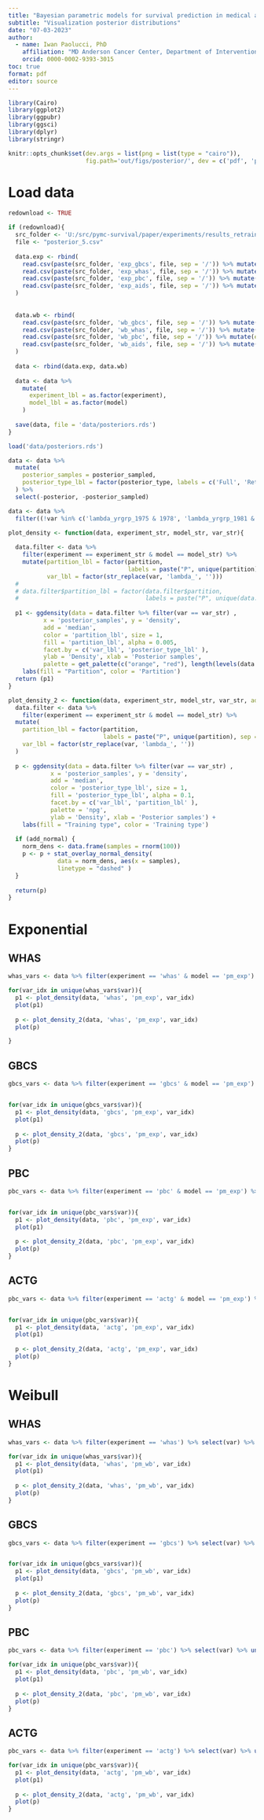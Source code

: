 ```yaml
---
title: "Bayesian parametric models for survival prediction in medical applications"
subtitle: "Visualization posterior distributions"
date: "07-03-2023"
author:
  - name: Iwan Paolucci, PhD
    affiliation: "MD Anderson Cancer Center, Department of Interventional Radiology, Houston, TX, USA"
    orcid: 0000-0002-9393-3015
toc: true
format: pdf
editor: source
---
```


```r
library(Cairo)
library(ggplot2)
library(ggpubr)
library(ggsci)
library(dplyr)
library(stringr)
```

```r
knitr::opts_chunk$set(dev.args = list(png = list(type = "cairo")),
                      fig.path='out/figs/posterior/', dev = c('pdf', 'png'), dpi = 300)
```

# Load data

```r
redownload <- TRUE

if (redownload){
  src_folder <- 'U:/src/pymc-survival/paper/experiments/results_retrain'
  file <- "posterior_5.csv"
  
  data.exp <- rbind(
    read.csv(paste(src_folder, 'exp_gbcs', file, sep = '/')) %>% mutate(experiment = 'gbcs'),
    read.csv(paste(src_folder, 'exp_whas', file, sep = '/')) %>% mutate(experiment = 'whas'),
    read.csv(paste(src_folder, 'exp_pbc', file, sep = '/')) %>% mutate(experiment = 'pbc'),
    read.csv(paste(src_folder, 'exp_aids', file, sep = '/')) %>% mutate(experiment = 'actg')
  )
  
  
  data.wb <- rbind(
    read.csv(paste(src_folder, 'wb_gbcs', file, sep = '/')) %>% mutate(experiment = 'gbcs', model = 'pm_wb'),
    read.csv(paste(src_folder, 'wb_whas', file, sep = '/')) %>% mutate(experiment = 'whas', model = 'pm_wb'),
    read.csv(paste(src_folder, 'wb_pbc', file, sep = '/')) %>% mutate(experiment = 'pbc', model = 'pm_wb'),
    read.csv(paste(src_folder, 'wb_aids', file, sep = '/')) %>% mutate(experiment = 'actg', model = 'pm_wb')
  )
  
  data <- rbind(data.exp, data.wb)
  
  data <- data %>% 
    mutate(
      experiment_lbl = as.factor(experiment),
      model_lbl = as.factor(model)
    )
  
  save(data, file = 'data/posteriors.rds')
}
```

```r
load('data/posteriors.rds')
```


```r

data <- data %>% 
  mutate(
    posterior_samples = posterior_sampled,
    posterior_type_lbl = factor(posterior_type, labels = c('Full', 'Retrain'))
  ) %>% 
  select(-posterior, -posterior_sampled) 

data <- data %>%
  filter((!var %in% c('lambda_yrgrp_1975 & 1978', 'lambda_yrgrp_1981 & 1984', 'lambda_yrgrp_1986 & 1988')))

```

```r

plot_density <- function(data, experiment_str, model_str, var_str){
  
  data.filter <- data %>%
    filter(experiment == experiment_str & model == model_str) %>%
    mutate(partition_lbl = factor(partition, 
                                  labels = paste("P", unique(partition), sep = "")),
           var_lbl = factor(str_replace(var, 'lambda_', '')))
  # 
  # data.filter$partition_lbl = factor(data.filter$partition, 
  #                                    labels = paste("P", unique(data.filter$partition), sep = ""))
  
  p1 <- ggdensity(data = data.filter %>% filter(var == var_str) ,
          x = 'posterior_samples', y = 'density', 
          add = 'median', 
          color = 'partition_lbl', size = 1,
          fill = 'partition_lbl', alpha = 0.005,
          facet.by = c('var_lbl', 'posterior_type_lbl' ),
          ylab = 'Density', xlab = 'Posterior samples',
          palette = get_palette(c("orange", "red"), length(levels(data.filter$partition_lbl)))) +
    labs(fill = "Partition", color = 'Partition')
  return (p1)
}

plot_density_2 <- function(data, experiment_str, model_str, var_str, add_normal=FALSE) {
  data.filter <- data %>%
    filter(experiment == experiment_str & model == model_str) %>%
  mutate(
    partition_lbl = factor(partition, 
                           labels = paste("P", unique(partition), sep = "")),
    var_lbl = factor(str_replace(var, 'lambda_', ''))
  )
  
  p <- ggdensity(data = data.filter %>% filter(var == var_str) ,
            x = 'posterior_samples', y = 'density',
            add = 'median', 
            color = 'posterior_type_lbl', size = 1, 
            fill = 'posterior_type_lbl', alpha = 0.1,
            facet.by = c('var_lbl', 'partition_lbl' ),
            palette = 'npg',
            ylab = 'Density', xlab = 'Posterior samples') +
    labs(fill = "Training type", color = 'Training type')
  
  if (add_normal) {
    norm_dens <- data.frame(samples = rnorm(100)) 
    p <- p + stat_overlay_normal_density(
              data = norm_dens, aes(x = samples),
              linetype = "dashed" )
  }
  
  return(p)
}

```

# Exponential

## WHAS


```r

whas_vars <- data %>% filter(experiment == 'whas' & model == 'pm_exp') %>% select(var) %>% unique(.)

for(var_idx in unique(whas_vars$var)){
  p1 <- plot_density(data, 'whas', 'pm_exp', var_idx)
  plot(p1)
  
  p <- plot_density_2(data, 'whas', 'pm_exp', var_idx)
  plot(p)

}


```


## GBCS

```r

gbcs_vars <- data %>% filter(experiment == 'gbcs' & model == 'pm_exp') %>% select(var) %>% unique(.)


for(var_idx in unique(gbcs_vars$var)){
  p1 <- plot_density(data, 'gbcs', 'pm_exp', var_idx)
  plot(p1)
  
  p <- plot_density_2(data, 'gbcs', 'pm_exp', var_idx)
  plot(p)
}


```

## PBC

```r

pbc_vars <- data %>% filter(experiment == 'pbc' & model == 'pm_exp') %>% select(var) %>% unique(.)


for(var_idx in unique(pbc_vars$var)){
  p1 <- plot_density(data, 'pbc', 'pm_exp', var_idx)
  plot(p1)
  
  p <- plot_density_2(data, 'pbc', 'pm_exp', var_idx)
  plot(p)
}


```

## ACTG

```r

pbc_vars <- data %>% filter(experiment == 'actg' & model == 'pm_exp') %>% select(var) %>% unique(.)


for(var_idx in unique(pbc_vars$var)){
  p1 <- plot_density(data, 'actg', 'pm_exp', var_idx)
  plot(p1)
  
  p <- plot_density_2(data, 'actg', 'pm_exp', var_idx)
  plot(p)
}


```


# Weibull

## WHAS


```r

whas_vars <- data %>% filter(experiment == 'whas') %>% select(var) %>% unique(.)

for(var_idx in unique(whas_vars$var)){
  p1 <- plot_density(data, 'whas', 'pm_wb', var_idx)
  plot(p1)
  
  p <- plot_density_2(data, 'whas', 'pm_wb', var_idx)
  plot(p)
}


```


## GBCS

```r

gbcs_vars <- data %>% filter(experiment == 'gbcs') %>% select(var) %>% unique(.)


for(var_idx in unique(gbcs_vars$var)){
  p1 <- plot_density(data, 'gbcs', 'pm_wb', var_idx)
  plot(p1)
  
  p <- plot_density_2(data, 'gbcs', 'pm_wb', var_idx)
  plot(p)
}


```

## PBC

```r

pbc_vars <- data %>% filter(experiment == 'pbc') %>% select(var) %>% unique(.)

for(var_idx in unique(pbc_vars$var)){
  p1 <- plot_density(data, 'pbc', 'pm_wb', var_idx)
  plot(p1)
  
  p <- plot_density_2(data, 'pbc', 'pm_wb', var_idx)
  plot(p)
}


```


## ACTG

```r

pbc_vars <- data %>% filter(experiment == 'actg') %>% select(var) %>% unique(.)

for(var_idx in unique(pbc_vars$var)){
  p1 <- plot_density(data, 'actg', 'pm_wb', var_idx)
  plot(p1)
  
  p <- plot_density_2(data, 'actg', 'pm_wb', var_idx)
  plot(p)
}


```